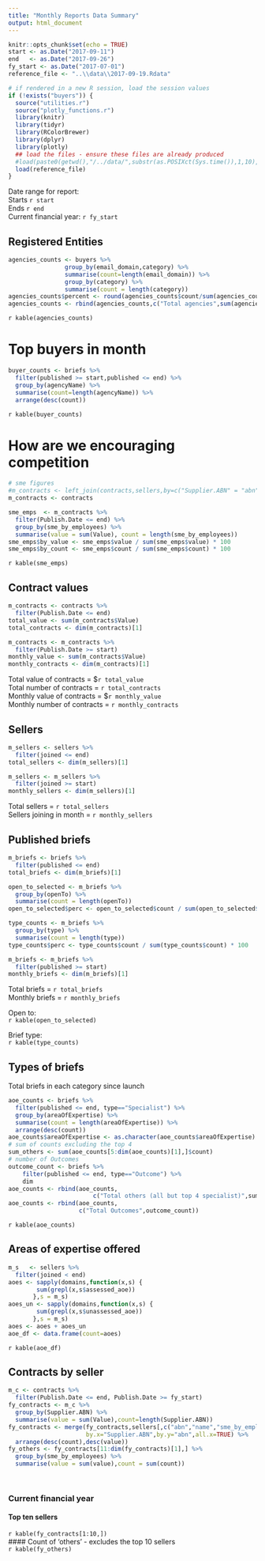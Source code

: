 ```yaml
---
title: "Monthly Reports Data Summary"
output: html_document
---
```


```r
knitr::opts_chunk$set(echo = TRUE)
start <- as.Date("2017-09-11")
end   <- as.Date("2017-09-26")
fy_start <- as.Date("2017-07-01")
reference_file <- "..\\data\\2017-09-19.Rdata"

# if rendered in a new R session, load the session values
if (!exists("buyers")) {
  source("utilities.r")
  source("plotly_functions.r")
  library(knitr)
  library(tidyr)
  library(RColorBrewer)
  library(dplyr)
  library(plotly)
  ## load the files - ensure these files are already produced
  #load(paste0(getwd(),"/../data/",substr(as.POSIXct(Sys.time()),1,10),".Rdata"))
  load(reference_file)
}


```  
Date range for report:  
Starts `r start`  
Ends `r end`  
Current financial year: `r fy_start`  
  
## Registered Entities  
  
```r
agencies_counts <- buyers %>%
                group_by(email_domain,category) %>% 
                summarise(count=length(email_domain)) %>%
                group_by(category) %>%
                summarise(count = length(category))
agencies_counts$percent <- round(agencies_counts$count/sum(agencies_counts$count) * 100,digits=1)
agencies_counts <- rbind(agencies_counts,c("Total agencies",sum(agencies_counts$count),100.0))

```  

`r kable(agencies_counts)`     
  
# Top buyers in month  

```r
buyer_counts <- briefs %>%
  filter(published >= start,published <= end) %>%
  group_by(agencyName) %>%
  summarise(count=length(agencyName)) %>%
  arrange(desc(count))
```

`r kable(buyer_counts)`     
  
# How are we encouraging competition  

```r
# sme figures
#m_contracts <- left_join(contracts,sellers,by=c("Supplier.ABN" = "abn"))
m_contracts <- contracts

sme_emps  <- m_contracts %>% 
  filter(Publish.Date <= end) %>%
  group_by(sme_by_employees) %>% 
  summarise(value = sum(Value), count = length(sme_by_employees))
sme_emps$by_value <- sme_emps$value / sum(sme_emps$value) * 100
sme_emps$by_count <- sme_emps$count / sum(sme_emps$count) * 100
```

`r kable(sme_emps)`  
  
## Contract values  

```r
m_contracts <- contracts %>%
  filter(Publish.Date <= end)
total_value <- sum(m_contracts$Value)
total_contracts <- dim(m_contracts)[1]

m_contracts <- m_contracts %>%
  filter(Publish.Date >= start)
monthly_value <- sum(m_contracts$Value)
monthly_contracts <- dim(m_contracts)[1]

```
   
Total value of contracts  = $`r total_value`  
Total number of contracts = `r total_contracts`   
Monthly value of contracts = $`r monthly_value`  
Monthly number of contracts = `r monthly_contracts`  

  
## Sellers  
```r
m_sellers <- sellers %>%
  filter(joined <= end)
total_sellers <- dim(m_sellers)[1]

m_sellers <- m_sellers %>%
  filter(joined >= start)
monthly_sellers <- dim(m_sellers)[1]
```
  
Total sellers = `r total_sellers`  
Sellers joining in month = `r monthly_sellers`  
  
## Published briefs  
```r
m_briefs <- briefs %>%
  filter(published <= end)
total_briefs <- dim(m_briefs)[1]

open_to_selected <- m_briefs %>%
  group_by(openTo) %>%
  summarise(count = length(openTo))
open_to_selected$perc <- open_to_selected$count / sum(open_to_selected$count) * 100

type_counts <- m_briefs %>%
  group_by(type) %>%
  summarise(count = length(type))
type_counts$perc <- type_counts$count / sum(type_counts$count) * 100

m_briefs <- m_briefs %>%
  filter(published >= start)
monthly_briefs <- dim(m_briefs)[1]
```
  
Total briefs = `r total_briefs`  
Monthly briefs = `r monthly_briefs`  
  
Open to:  
`r kable(open_to_selected)`  
  
Brief type:  
`r kable(type_counts)`  
  
## Types of briefs  
Total briefs in each category since launch

```r
aoe_counts <- briefs %>%
  filter(published <= end, type=="Specialist") %>%
  group_by(areaOfExpertise) %>%
  summarise(count = length(areaOfExpertise)) %>%
  arrange(desc(count))
aoe_counts$areaOfExpertise <- as.character(aoe_counts$areaOfExpertise)
# sum of counts excluding the top 4 
sum_others <- sum(aoe_counts[5:dim(aoe_counts)[1],]$count)
# number of Outcomes
outcome_count <- briefs %>%
    filter(published <= end, type=="Outcome") %>%
    dim
aoe_counts <- rbind(aoe_counts,
                        c("Total others (all but top 4 specialist)",sum_others))
aoe_counts <- rbind(aoe_counts,
                    c("Total Outcomes",outcome_count))
```
`r kable(aoe_counts)`  
  
## Areas of expertise offered  

  
```r
m_s   <- sellers %>%
  filter(joined < end)
aoes <- sapply(domains,function(x,s) {
        sum(grepl(x,s$assessed_aoe))
       },s = m_s)
aoes_un <- sapply(domains,function(x,s) {
        sum(grepl(x,s$unassessed_aoe))
       },s = m_s)
aoes <- aoes + aoes_un
aoe_df <- data.frame(count=aoes)
```

`r kable(aoe_df)`  

## Contracts by seller  

```r
m_c <- contracts %>%
  filter(Publish.Date <= end, Publish.Date >= fy_start)
fy_contracts <- m_c %>%
  group_by(Supplier.ABN) %>%
  summarise(value = sum(Value),count=length(Supplier.ABN))
fy_contracts <- merge(fy_contracts,sellers[,c("abn","name","sme_by_employees")],
                      by.x="Supplier.ABN",by.y="abn",all.x=TRUE) %>%
  arrange(desc(count),desc(value))
fy_others <- fy_contracts[11:dim(fy_contracts)[1],] %>%
  group_by(sme_by_employees) %>%
  summarise(value = sum(value),count = sum(count))

  
```
### Current financial year  
#### Top ten sellers
`r kable(fy_contracts[1:10,])`  
#### Count of 'others' - excludes the top 10 sellers  
`r kable(fy_others)`  





